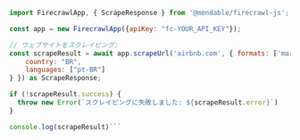 ````js Node
import FirecrawlApp, { ScrapeResponse } from '@mendable/firecrawl-js';

const app = new FirecrawlApp({apiKey: "fc-YOUR_API_KEY"});

// ウェブサイトをスクレイピング:
const scrapeResult = await app.scrapeUrl('airbnb.com', { formats: ['markdown', 'html'], location: {
    country: "BR",
    languages: ["pt-BR"]
} }) as ScrapeResponse;

if (!scrapeResult.success) {
  throw new Error(`スクレイピングに失敗しました: ${scrapeResult.error}`)
}

console.log(scrapeResult)```
````
